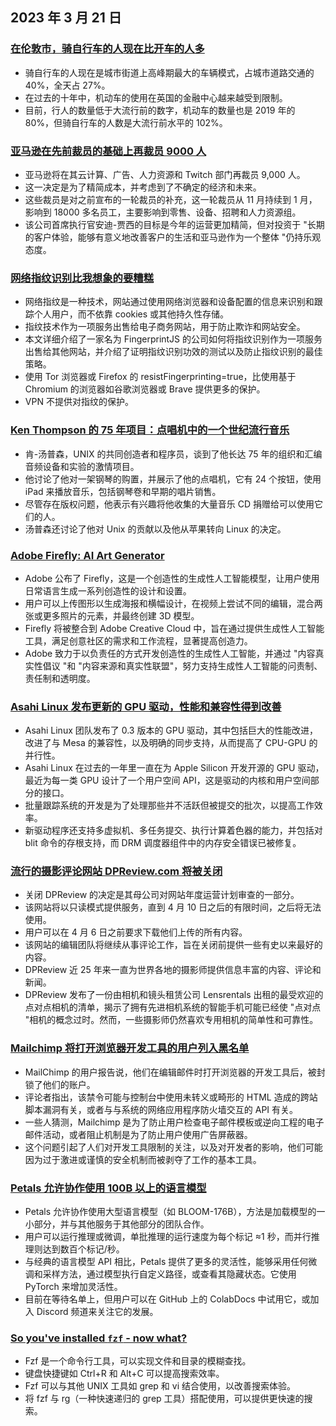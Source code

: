 

<CallToAction />

<Steps>

## 2023 年 3 月 21 日

### [在伦敦市，骑自行车的人现在比开车的人多](https://www.forbes.com/sites/carltonreid/2023/03/01/cyclists-now-outnumber-motorists-in-city-of-london/?ref=hackernewsgpt.com)

- 骑自行车的人现在是城市街道上高峰期最大的车辆模式，占城市道路交通的 40%，全天占 27%。
- 在过去的十年中，机动车的使用在英国的金融中心越来越受到限制。
- 目前，行人的数量低于大流行前的数字，机动车的数量也是 2019 年的 80%，但骑自行车的人数是大流行前水平的 102%。

### [亚马逊在先前裁员的基础上再裁员 9000 人](https://www.cnbc.com/2023/03/20/amazon-layoffs-company-to-cut-off-9000-more-workers.html?ref=hackernewsgpt.com)

- 亚马逊将在其云计算、广告、人力资源和 Twitch 部门再裁员 9,000 人。
- 这一决定是为了精简成本，并考虑到了不确定的经济和未来。
- 这些裁员是对之前宣布的一轮裁员的补充，这一轮裁员从 11 月持续到 1 月，影响到 18000 多名员工，主要影响到零售、设备、招聘和人力资源组。
- 该公司首席执行官安迪-贾西的目标是今年的运营更加精简，但对投资于 "长期的客户体验，能够有意义地改善客户的生活和亚马逊作为一个整体 "仍持乐观态度。

### [网络指纹识别比我想象的要糟糕](https://www.bitestring.com/posts/2023-03-19-web-fingerprinting-is-worse-than-I-thought.html?ref=hackernewsgpt.com)

- 网络指纹是一种技术，网站通过使用网络浏览器和设备配置的信息来识别和跟踪个人用户，而不依靠 cookies 或其他持久性存储。
- 指纹技术作为一项服务出售给电子商务网站，用于防止欺诈和网站安全。
- 本文详细介绍了一家名为 FingerprintJS 的公司如何将指纹识别作为一项服务出售给其他网站，并介绍了证明指纹识别功效的测试以及防止指纹识别的最佳策略。
- 使用 Tor 浏览器或 Firefox 的 resistFingerprinting=true，比使用基于 Chromium 的浏览器如谷歌浏览器或 Brave 提供更多的保护。
- VPN 不提供对指纹的保护。

### [Ken Thompson 的 75 年项目：点唱机中的一个世纪流行音乐](https://www.youtube.com/watch?v=kaandEt_pKw&ref=hackernewsgpt.com)

- 肯-汤普森，UNIX 的共同创造者和程序员，谈到了他长达 75 年的组织和汇编音频设备和实验的激情项目。
- 他讨论了他对一架钢琴的购置，并展示了他的点唱机，它有 24 个按钮，使用 iPad 来播放音乐，包括钢琴卷和早期的唱片销售。
- 尽管存在版权问题，他表示有兴趣将他收集的大量音乐 CD 捐赠给可以使用它们的人。
- 汤普森还讨论了他对 Unix 的贡献以及他从苹果转向 Linux 的决定。

### [Adobe Firefly: AI Art Generator](https://www.adobe.com/sensei/generative-ai/firefly.html?ref=hackernewsgpt.com)

- Adobe 公布了 Firefly，这是一个创造性的生成性人工智能模型，让用户使用日常语言生成一系列创造性的设计和设置。
- 用户可以上传图形以生成海报和横幅设计，在视频上尝试不同的编辑，混合两张或更多照片的元素，并最终创建 3D 模型。
- Firefly 将被整合到 Adobe Creative Cloud 中，旨在通过提供生成性人工智能工具，满足创意社区的需求和工作流程，显著提高创造力。
- Adobe 致力于以负责任的方式开发创造性的生成性人工智能，并通过 "内容真实性倡议 "和 "内容来源和真实性联盟"，努力支持生成性人工智能的问责制、责任制和透明度。

### [Asahi Linux 发布更新的 GPU 驱动，性能和兼容性得到改善](https://asahilinux.org/2023/03/road-to-vulkan/?ref=hackernewsgpt.com)

- Asahi Linux 团队发布了 0.3 版本的 GPU 驱动，其中包括巨大的性能改进，改进了与 Mesa 的兼容性，以及明确的同步支持，从而提高了 CPU-GPU 的并行性。
- Asahi Linux 在过去的一年里一直在为 Apple Silicon 开发开源的 GPU 驱动，最近为每一类 GPU 设计了一个用户空间 API，这是驱动的内核和用户空间部分的接口。
- 批量跟踪系统的开发是为了处理那些并不活跃但被提交的批次，以提高工作效率。
- 新驱动程序还支持多虚拟机、多任务提交、执行计算着色器的能力，并包括对 blit 命令的存根支持，而 DRM 调度器组件中的内存安全错误已被修复。

### [流行的摄影评论网站 DPReview.com 将被关闭](https://www.dpreview.com/news/5901145460/dpreview-com-to-close?ref=hackernewsgpt.com)

- 关闭 DPReview 的决定是其母公司对网站年度运营计划审查的一部分。
- 该网站将以只读模式提供服务，直到 4 月 10 日之后的有限时间，之后将无法使用。
- 用户可以在 4 月 6 日之前要求下载他们上传的所有内容。
- 该网站的编辑团队将继续从事评论工作，旨在关闭前提供一些有史以来最好的内容。
- DPReview 近 25 年来一直为世界各地的摄影师提供信息丰富的内容、评论和新闻。
- DPReview 发布了一份由相机和镜头租赁公司 Lensrentals 出租的最受欢迎的点对点相机的清单，揭示了拥有先进相机系统的智能手机可能已经使 "点对点 "相机的概念过时。然而，一些摄影师仍然喜欢专用相机的简单性和可靠性。

### [Mailchimp 将打开浏览器开发工具的用户列入黑名单](http://news.ycombinator.com/item?id=35235732&ref=hackernewsgpt.com)

- MailChimp 的用户报告说，他们在编辑邮件时打开浏览器的开发工具后，被封锁了他们的账户。
- 评论者指出，该禁令可能与控制台中使用未转义或畸形的 HTML 造成的跨站脚本漏洞有关，或者与与系统的网络应用程序防火墙交互的 API 有关。
- 一些人猜测，Mailchimp 是为了防止用户检查电子邮件模板或逆向工程的电子邮件活动，或者阻止机制是为了防止用户使用广告屏蔽器。
- 这个问题引起了人们对开发工具限制的关注，以及对开发者的影响，他们可能因为过于激进或谨慎的安全机制而被剥夺了工作的基本工具。

### [Petals 允许协作使用 100B 以上的语言模型](https://petals.ml/?ref=hackernewsgpt.com)

- Petals 允许协作使用大型语言模型（如 BLOOM-176B），方法是加载模型的一小部分，并与其他服务于其他部分的团队合作。
- 用户可以运行推理或微调，单批推理的运行速度为每个标记 ≈1 秒，而并行推理则达到数百个标记/秒。
- 与经典的语言模型 API 相比，Petals 提供了更多的灵活性，能够采用任何微调和采样方法，通过模型执行自定义路径，或查看其隐藏状态。它使用 PyTorch 来增加灵活性。
- 目前在等待名单上，但用户可以在 GitHub 上的 ColabDocs 中试用它，或加入 Discord 频道来关注它的发展。

### [So you've installed `fzf` - now what?](https://andrew-quinn.me/fzf/?ref=hackernewsgpt.com)

- Fzf 是一个命令行工具，可以实现文件和目录的模糊查找。
- 键盘快捷键如 Ctrl+R 和 Alt+C 可以提高搜索效率。
- Fzf 可以与其他 UNIX 工具如 grep 和 vi 结合使用，以改善搜索体验。
- 将 fzf 与 rg（一种快速递归的 grep 工具）搭配使用，可以提供更快速的搜索。

</Steps>
